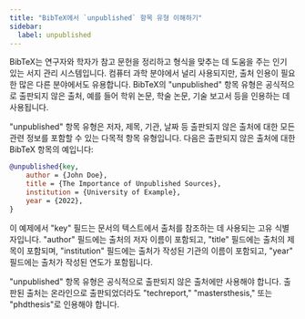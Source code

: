 ```yaml
---
title: "BibTeX에서 `unpublished` 항목 유형 이해하기"
sidebar:
  label: unpublished
---
```



BibTeX는 연구자와 학자가 참고 문헌을 정리하고 형식을 맞추는 데 도움을 주는 인기 있는 서지 관리 시스템입니다. 컴퓨터 과학 분야에서 널리 사용되지만, 출처 인용이 필요한 많은 다른 분야에서도 유용합니다. BibTeX의 "unpublished" 항목 유형은 공식적으로 출판되지 않은 출처, 예를 들어 학위 논문, 학술 논문, 기술 보고서 등을 인용하는 데 사용됩니다.

"unpublished" 항목 유형은 저자, 제목, 기관, 날짜 등 출판되지 않은 출처에 대한 모든 관련 정보를 포함할 수 있는 다목적 항목 유형입니다. 다음은 출판되지 않은 출처에 대한 BibTeX 항목의 예입니다:

<CiteDrive/>

```bibtex
@unpublished{key,   
	author = {John Doe},   
	title = {The Importance of Unpublished Sources},   
	institution = {University of Example},   
	year = {2022}, 
}
```

이 예제에서 "key" 필드는 문서의 텍스트에서 출처를 참조하는 데 사용되는 고유 식별자입니다. "author" 필드에는 출처의 저자 이름이 포함되고, "title" 필드에는 출처의 제목이 포함되며, "institution" 필드에는 출처가 작성된 기관의 이름이 포함되고, "year" 필드에는 출처가 작성된 연도가 포함됩니다.

"unpublished" 항목 유형은 공식적으로 출판되지 않은 출처에만 사용해야 합니다. 출판된 출처는 온라인으로 출판되었더라도 "techreport," "mastersthesis," 또는 "phdthesis"로 인용해야 합니다.

